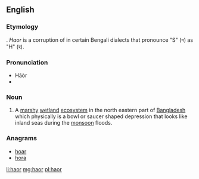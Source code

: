 ==English==
{{wikipedia}}

===Etymology===
{{etyl|bn}} {{term|হাওর|sc=Beng|tr=sagor||sea|lang=bn}}. ''Haor'' is a corruption of {{term|sagor|lang=bn}} in certain Bengali dialects that pronounce "S" (স) as "H" (হ).

===Pronunciation===
* Hāòr
* {{IPA|hɑːɒɹ}}

===Noun===
{{en-noun}}

# A [[marshy]] [[wetland]] [[ecosystem]] in the north eastern part of [[Bangladesh]] which physically is a bowl or saucer shaped depression that looks like inland seas during the [[monsoon]] floods.

===Anagrams===
* [[hoar#English|hoar]]
* [[hora#English|hora]]

[[li:haor]]
[[mg:haor]]
[[pl:haor]]